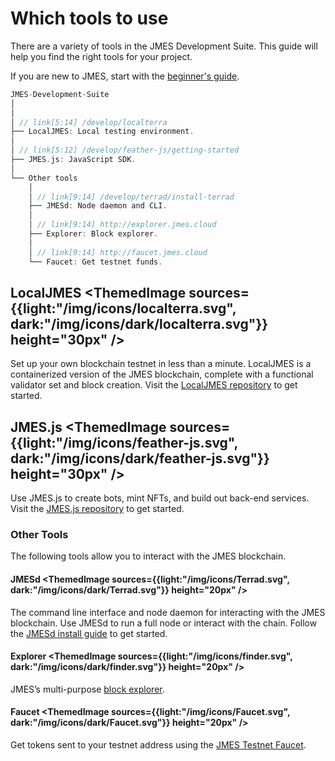 
# Which tools to use

There are a variety of tools in the JMES Development Suite. This guide will help you find the right tools for your project.

If you are new to JMES, start with the [beginner's guide](./get-started.mdx).

```rust
JMES-Development-Suite
│
│
│ // link[5:14] /develop/localterra
├── LocalJMES: Local testing environment.
│
│ // link[5:12] /develop/feather-js/getting-started
├── JMES.js: JavaScript SDK.
│
└── Other tools
    │
    │ // link[9:14] /develop/terrad/install-terrad
    ├── JMESd: Node daemon and CLI.
    │
    │ // link[9:14] http://explorer.jmes.cloud
    ├── Explorer: Block explorer.
    │
    │ // link[9:14] http://faucet.jmes.cloud
    └── Faucet: Get testnet funds.
```

## LocalJMES <ThemedImage sources={{light:"/img/icons/localterra.svg", dark:"/img/icons/dark/localterra.svg"}} height="30px" />

Set up your own blockchain testnet in less than a minute. LocalJMES is a containerized version of the JMES blockchain, complete with a functional validator set and block creation. Visit the [LocalJMES repository](https://github.com/jmesworld/jmes.js) to get started.


## JMES.js <ThemedImage sources={{light:"/img/icons/feather-js.svg", dark:"/img/icons/dark/feather-js.svg"}} height="30px" />

Use JMES.js to create bots, mint NFTs, and build out back-end services. Visit the [JMES.js repository](https://github.com/jmesworld/jmes.js) to get started.


### Other Tools

The following tools allow you to interact with the JMES blockchain.

#### JMESd <ThemedImage sources={{light:"/img/icons/Terrad.svg", dark:"/img/icons/dark/Terrad.svg"}} height="20px" />

The command line interface and node daemon for interacting with the JMES blockchain. Use JMESd to run a full node or interact with the chain. Follow the [JMESd install guide](./terrad/install-terrad.mdx) to get started.

#### Explorer <ThemedImage sources={{light:"/img/icons/finder.svg", dark:"/img/icons/dark/finder.svg"}} height="20px" />

JMES’s multi-purpose [block explorer](http://explorer.jmes.cloud/).

#### Faucet <ThemedImage sources={{light:"/img/icons/Faucet.svg", dark:"/img/icons/dark/Faucet.svg"}} height="20px" />

Get tokens sent to your testnet address using the [JMES Testnet Faucet](http://faucet.jmes.cloud).
